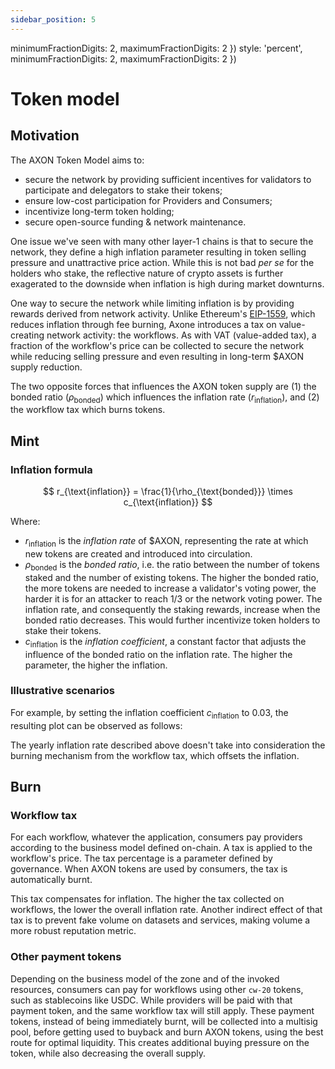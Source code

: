 ```yaml
---
sidebar_position: 5
---
```


  minimumFractionDigits: 2,
  maximumFractionDigits: 2
})
  style: 'percent',
  minimumFractionDigits: 2,
  maximumFractionDigits: 2
})

# Token model

## Motivation

The AXON Token Model aims to:

- secure the network by providing sufficient incentives for validators to participate and delegators to stake their tokens;
- ensure low-cost participation for Providers and Consumers;
- incentivize long-term token holding;
- secure open-source funding & network maintenance.

One issue we've seen with many other layer-1 chains is that to secure the network, they define a high inflation parameter resulting in token selling pressure and unattractive price action. While this is not bad *per se* for the holders who stake, the reflective nature of crypto assets is further exagerated to the downside when inflation is high during market downturns.

One way to secure the network while limiting inflation is by providing rewards derived from network activity. Unlike Ethereum's [EIP-1559](https://eips.ethereum.org/EIPS/eip-1559), which reduces inflation through fee burning, Axone introduces a tax on value-creating network activity: the workflows. As with VAT (value-added tax), a fraction of the workflow's price can be collected to secure the network while reducing selling pressure and even resulting in long-term $AXON supply reduction.

The two opposite forces that influences the AXON token supply are (1) the bonded ratio ($\rho_{\text{bonded}}$) which influences the inflation rate ($r_{\text{inflation}}$), and (2) the workflow tax which burns tokens.

## Mint

### Inflation formula

$$
r_{\text{inflation}} = \frac{1}{\rho_{\text{bonded}}} \times c_{\text{inflation}}
$$

Where:
- $r_{\text{inflation}}$ is the *inflation rate* of $AXON, representing the rate at which new tokens are created and introduced into circulation. 
- $\rho_{\text{bonded}}$ is the *bonded ratio*, i.e. the ratio between the number of tokens staked and the number of existing tokens. The higher the bonded ratio, the more tokens are needed to increase a validator's voting power, the harder it is for an attacker to reach $1 / 3$ or the network voting power. The inflation rate, and consequently the staking rewards, increase when the bonded ratio decreases. This would further incentivize token holders to stake their tokens.
- $c_{\text{inflation}}$ is the *inflation coefficient*, a constant factor that adjusts the influence of the bonded ratio on the inflation rate. The higher the parameter, the higher the inflation.

### Illustrative scenarios

For example, by setting the inflation coefficient $c_{\text{inflation}}$ to 0.03, the resulting plot can be observed as follows:

<LinePlot
  caption="Plot of yearly r_inflation = (1 / ρ_bonded) * 0.03"
  xLegend="Bonded Ratio"
  yLegend="Inflation (%)"
  xFormat={nIntFormat.format}
  yFormat={nIntFormat.format}
  data={inflationRateData}
/>

The yearly inflation rate described above doesn't take into consideration the burning mechanism from the workflow tax, which offsets the inflation.

## Burn

### Workflow tax

For each workflow, whatever the application, consumers pay providers according to the business model defined on-chain. A tax is applied to the workflow's price. The tax percentage is a parameter defined by governance. When AXON tokens are used by consumers, the tax is automatically burnt.

This tax compensates for inflation. The higher the tax collected on workflows, the lower the overall inflation rate. Another indirect effect of that tax is to prevent fake volume on datasets and services, making volume a more robust reputation metric.

### Other payment tokens

Depending on the business model of the zone and of the invoked resources, consumers can pay for workflows using other `cw-20` tokens, such as stablecoins like USDC. While providers will be paid with that payment token, and the same workflow tax will still apply. These payment tokens, instead of being immediately burnt, will be collected into a multisig pool, before getting used to buyback and burn AXON tokens, using the best route for optimal liquidity. This creates additional buying pressure on the token, while also decreasing the overall supply.
